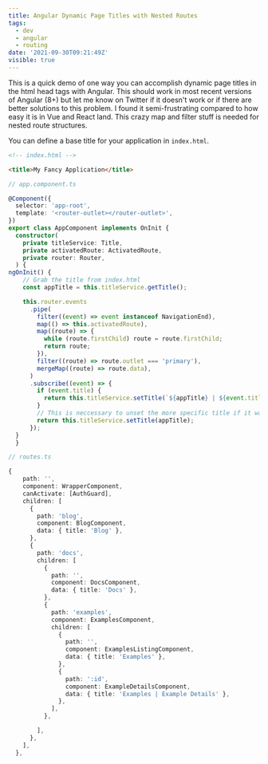 ```yaml
---
title: Angular Dynamic Page Titles with Nested Routes
tags:
  - dev
  - angular
  - routing
date: '2021-09-30T09:21:49Z'
visible: true
---
```


This is a quick demo of one way you can accomplish dynamic page titles in the
html head tags with Angular. This should work in most recent versions of Angular
(8+) but let me know on Twitter if it doesn't work or if there are better
solutions to this problem. I found it semi-frustrating compared to how easy it
is in Vue and React land. This crazy map and filter stuff is needed for nested
route structures.

You can define a base title for your application in `index.html`.

```html
<!-- index.html -->

<title>My Fancy Application</title>
```

```ts
// app.component.ts

@Component({
  selector: 'app-root',
  template: '<router-outlet></router-outlet>',
})
export class AppComponent implements OnInit {
  constructor(
    private titleService: Title,
    private activatedRoute: ActivatedRoute,
    private router: Router,
  ) {
ngOnInit() {
    // Grab the title from index.html
    const appTitle = this.titleService.getTitle();

    this.router.events
      .pipe(
        filter((event) => event instanceof NavigationEnd),
        map(() => this.activatedRoute),
        map((route) => {
          while (route.firstChild) route = route.firstChild;
          return route;
        }),
        filter((route) => route.outlet === 'primary'),
        mergeMap((route) => route.data),
      )
      .subscribe((event) => {
        if (event.title) {
          return this.titleService.setTitle(`${appTitle} | ${event.title}`);
        }
        // This is neccessary to unset the more specific title if it was the previous page.
        return this.titleService.setTitle(appTitle);
      });
  }
  }
```

```ts
// routes.ts

{
    path: '',
    component: WrapperComponent,
    canActivate: [AuthGuard],
    children: [
      {
        path: 'blog',
        component: BlogComponent,
        data: { title: 'Blog' },
      },
      {
        path: 'docs',
        children: [
          {
            path: '',
            component: DocsComponent,
            data: { title: 'Docs' },
          },
          {
            path: 'examples',
            component: ExamplesComponent,
            children: [
              {
                path: '',
                component: ExamplesListingComponent,
                data: { title: 'Examples' },
              },
              {
                path: ':id',
                component: ExampleDetailsComponent,
                data: { title: 'Examples | Example Details' },
              },
            ],
          },

        ],
      },
    ],
  },
```
